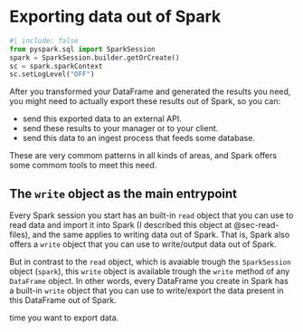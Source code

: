 # Exporting data out of Spark {#sec-export}


```python
#| include: false
from pyspark.sql import SparkSession
spark = SparkSession.builder.getOrCreate()
sc = spark.sparkContext
sc.setLogLevel("OFF")
```


After you transformed your DataFrame and generated the results you need, you might need to actually export these results out of Spark, so you can:

- send this exported data to an external API.
- send these results to your manager or to your client.
- send this data to an ingest process that feeds some database. 

These are very commom patterns in all kinds of areas, and Spark offers some commom tools to meet this need.

## The `write` object as the main entrypoint

Every Spark session you start has an built-in `read` object that you can use to read data and import it into Spark (I described this object at @sec-read-files), and the same applies to writing data out of Spark. That is, Spark also offers a `write` object that you can use to write/output data out of Spark.

But in contrast to the `read` object, which is avaiable trough the `SparkSession` object (`spark`), this `write` object is available trough the `write` method of any `DataFrame` object. In other words, every DataFrame you create in Spark has a built-in `write` object that you can use to write/export the data present in this DataFrame out of Spark.


time you want to export data.